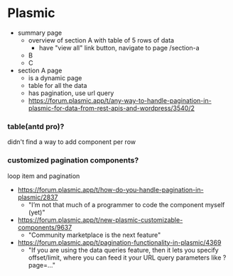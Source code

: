 # Plasmic

- summary page
  - overview of section A with table of 5 rows of data
    - have "view all" link button, navigate to page /section-a
  - B
  - C
- section A page
  - is a dynamic page
  - table for all the data
  - has pagination, use url query
  - https://forum.plasmic.app/t/any-way-to-handle-pagination-in-plasmic-for-data-from-rest-apis-and-wordpress/3540/2

### table(antd pro)?

didn't find a way to add component per row

### customized pagination components?

loop item and pagination

- https://forum.plasmic.app/t/how-do-you-handle-pagination-in-plasmic/2837
  - "I’m not that much of a programmer to code the component myself (yet)"
- https://forum.plasmic.app/t/new-plasmic-customizable-components/9637
  - "Community marketplace is the next feature"
- https://forum.plasmic.app/t/pagination-functionality-in-plasmic/4369
  - "If you are using the data queries feature, then it lets you specify offset/limit, where you can feed it your URL query parameters like ?page=…"

